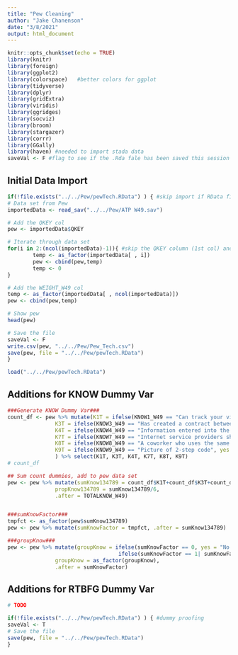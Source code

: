 ```yaml
---
title: "Pew Cleaning"
author: "Jake Chanenson"
date: "3/8/2021"
output: html_document
---
```


```r
knitr::opts_chunk$set(echo = TRUE)
library(knitr)
library(foreign)      
library(ggplot2)      
library(colorspace)   #better colors for ggplot
library(tidyverse)    
library(dplyr)
library(gridExtra)
library(viridis)
library(ggridges)
library(socviz)
library(broom)
library(stargazer)
library(corrr)
library(GGally)
library(haven) #needed to import stada data
saveVal <- F #flag to see if the .Rda fale has been saved this session
```


## Initial Data Import
```r
if(!file.exists("../../Pew/pewTech.RData") ) { #skip import if RData file exists
# Data set from Pew 
importedData <- read_sav("../../Pew/ATP W49.sav")

# Add the QKEY col
pew <- importedData$QKEY

# Iterate through data set
for(i in 2:(ncol(importedData)-1)){ #skip the QKEY column (1st col) and the WEIGHT_W49 col (last col)
        temp <- as_factor(importedData[ , i])
        pew <- cbind(pew,temp)
        temp <- 0
}

# Add the WEIGHT_W49 col
temp <- as_factor(importedData[ , ncol(importedData)])
pew <- cbind(pew,temp)

# Show pew
head(pew)

# Save the file 
saveVal <- F
write.csv(pew, "../../Pew/Pew_Tech.csv")
save(pew, file = "../../Pew/pewTech.RData")
}
```

```r
load("../../Pew/pewTech.RData")
```


## Additions for KNOW Dummy Var
```r
###Generate KNOW Dummy Var###
count_df <- pew %>% mutate(K1T = ifelse(KNOW1_W49 == "Can track your visits and activity on the site", yes = 1, no = 0 ),
               K3T = ifelse(KNOW3_W49 == "Has created a contract between itself and its users about how it will use their data", yes = 1, no = 0),
               K4T = ifelse(KNOW4_W49 == "Information entered into the site is encrypted", yes = 1, no = 0),
               K7T = ifelse(KNOW7_W49 == "Internet service providers should treat all traffic on their networks equally", yes = 1, no = 0),
               K8T = ifelse(KNOW8_W49 == "A coworker who uses the same computer", yes = 1, no = 0),
               K9T = ifelse(KNOW9_W49 == "Picture of 2-step code", yes = 1, no = 0)
               ) %>% select(K1T, K3T, K4T, K7T, K8T, K9T)
# count_df

## Sum count dummies, add to pew data set
pew <- pew %>% mutate(sumKnow134789 = count_df$K1T+count_df$K3T+count_df$K4T+count_df$K7T+count_df$K8T+count_df$K9T,
               propKnow134789 = sumKnow134789/6,
               .after = TOTALKNOW_W49)


###sumKnowFactor###
tmpfct <- as_factor(pew$sumKnow134789)
pew <- pew %>% mutate(sumKnowFactor = tmpfct, .after = sumKnow134789)

###groupKnow###
pew <- pew %>% mutate(groupKnow = ifelse(sumKnowFactor == 0, yes = "No Literacy",
                                   ifelse(sumKnowFactor == 1| sumKnowFactor == 2| sumKnowFactor == 3| sumKnowFactor == 4, yes = "Some Literacy", no = "High Literacy")),
               groupKnow = as_factor(groupKnow),
               .after = sumKnowFactor)
```



## Additions for RTBFG Dummy Var
```r
# TODO
```


```r
if(!file.exists("../../Pew/pewTech.RData") ) { #dummy proofing 
saveVal <- T
# Save the file 
save(pew, file = "../../Pew/pewTech.RData")
}
```



